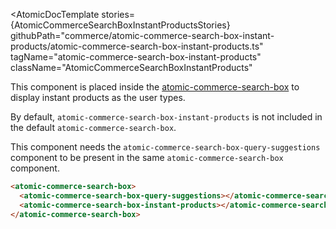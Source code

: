 

<Meta of={AtomicCommerceSearchBoxInstantProductsStories} />

<AtomicDocTemplate
  stories={AtomicCommerceSearchBoxInstantProductsStories}
  githubPath="commerce/atomic-commerce-search-box-instant-products/atomic-commerce-search-box-instant-products.ts"
  tagName="atomic-commerce-search-box-instant-products"
  className="AtomicCommerceSearchBoxInstantProducts"
>

This component is placed inside the [atomic-commerce-search-box](/docs/atomic-commerce-search-box--docs) to display instant products as the user types.

By default, `atomic-commerce-search-box-instant-products` is not included in the default `atomic-commerce-search-box`.

This component needs the `atomic-commerce-search-box-query-suggestions` component to be present in the same `atomic-commerce-search-box` component.
```html
<atomic-commerce-search-box>
  <atomic-commerce-search-box-query-suggestions></atomic-commerce-search-box-query-suggestions>
  <atomic-commerce-search-box-instant-products></atomic-commerce-search-box-instant-products>
</atomic-commerce-search-box>
```

</AtomicDocTemplate>
